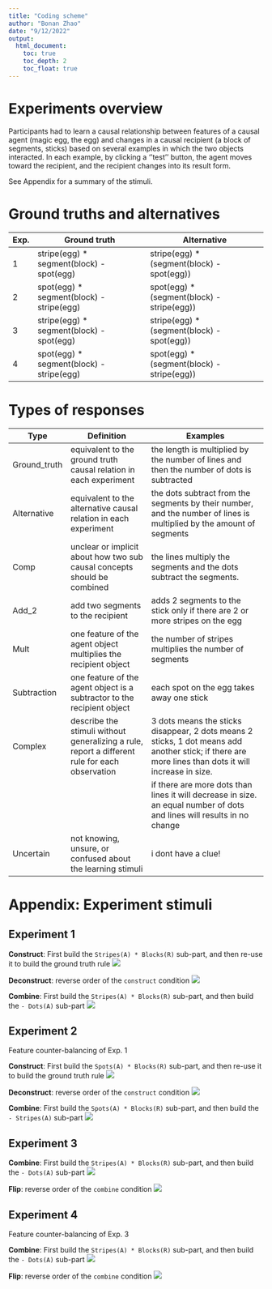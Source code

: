 ```yaml
---
title: "Coding scheme"
author: "Bonan Zhao"
date: "9/12/2022"
output: 
  html_document:
    toc: true
    toc_depth: 2
    toc_float: true
---
```


# Experiments overview

Participants had to learn a causal relationship between features of a causal agent (magic egg, the egg) and changes in a causal recipient (a block of segments, sticks) based on several examples in which the two objects interacted. In each example, by clicking a ''test'' button, the agent moves toward the recipient, and the recipient changes into its result form. 

See Appendix for a summary of the stimuli.

# Ground truths and alternatives

| Exp. | Ground truth                             | Alternative                                |
|------|------------------------------------------|--------------------------------------------|
|    1 | stripe(egg) * segment(block) - spot(egg) | stripe(egg) * (segment(block) - spot(egg)) |
|    2 | spot(egg) * segment(block) - stripe(egg) | spot(egg) * (segment(block) - stripe(egg)) |
|    3 | stripe(egg) * segment(block) - spot(egg) | stripe(egg) * (segment(block) - spot(egg)) |
|    4 | spot(egg) * segment(block) - stripe(egg) | spot(egg) * (segment(block) - stripe(egg)) |

# Types of responses

| Type         | Definition                                                                                     | Examples                                                                                                                                             |
|--------------|------------------------------------------------------------------------------------------------|------------------------------------------------------------------------------------------------------------------------------------------------------|
| Ground_truth | equivalent to the ground truth causal relation in each experiment                              | the length is multiplied by the number of lines and then the number of dots is subtracted                                                            |
| Alternative  | equivalent to the alternative causal relation in each experiment                               | the dots subtract from the segments by their number, and the number of lines is multiplied by the amount of segments                                 |
| Comp         | unclear or implicit about how two sub causal concepts should be combined                       | the lines multiply the segments and the dots subtract the segments.                                                                                  |
| Add_2        | add two segments to the recipient                                                              | adds 2 segments to the stick only if there are 2 or more stripes on the egg                                                                          |
| Mult         | one feature of the agent object multiplies the recipient object                                | the number of stripes multiplies the number of segments                                                                                              |
| Subtraction  | one feature of the agent object is a subtractor to the recipient object                        | each spot on the egg takes away one stick                                                                                                            |
| Complex      | describe the stimuli without generalizing a rule, report a different rule for each observation | 3 dots means the sticks disappear, 2 dots means 2 sticks, 1 dot means add another stick; if there are more lines than dots it will increase in size. |
|              |                                                                                                | if there are more dots than lines it will decrease in size. an equal number of dots and lines will results in no change                              |
| Uncertain    | not knowing, unsure, or confused about the learning stimuli                                    | i dont have a clue!                                                                                                                                  |

# Appendix: Experiment stimuli

## Experiment 1

**Construct**: First build the `Stripes(A) * Blocks(R)` sub-part, and then re-use it to build the ground truth rule
  ![](../figs/exp_1/construct.png)

**Deconstruct**: reverse order of the `construct` condition
  ![](../figs/exp_1/decon.png)

**Combine**: First build the `Stripes(A) * Blocks(R)` sub-part, and then build the `- Dots(A)` sub-part
  ![](../figs/exp_1/combine.png)


## Experiment 2

Feature counter-balancing of Exp. 1

**Construct**: First build the `Spots(A) * Blocks(R)` sub-part, and then re-use it to build the ground truth rule
  ![](../figs/exp_2/construct.png)

**Deconstruct**: reverse order of the `construct` condition
  ![](../figs/exp_2/decon.png)

**Combine**: First build the `Spots(A) * Blocks(R)` sub-part, and then build the `- Stripes(A)` sub-part
  ![](../figs/exp_2/combine.png)


## Experiment 3

**Combine**: First build the `Stripes(A) * Blocks(R)` sub-part, and then build the `- Dots(A)` sub-part
  ![](../figs/exp_3/combine.png)
  
**Flip**: reverse order of the `combine` condition
  ![](../figs/exp_3/flip.png)

## Experiment 4

Feature counter-balancing of Exp. 3

**Combine**: First build the `Stripes(A) * Blocks(R)` sub-part, and then build the `- Dots(A)` sub-part
  ![](../figs/exp_4/combine.png)

**Flip**: reverse order of the `combine` condition
  ![](../figs/exp_4/flip.png)

